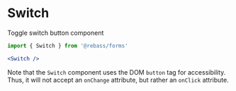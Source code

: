 
# Switch

Toggle switch button component

```js
import { Switch } from '@rebass/forms'
```

```jsx live
<Switch />
```

Note that the `Switch` component uses the DOM `button` tag for accessibility. Thus, it will not accept an `onChange` attribute, but rather an `onClick` attribute.
